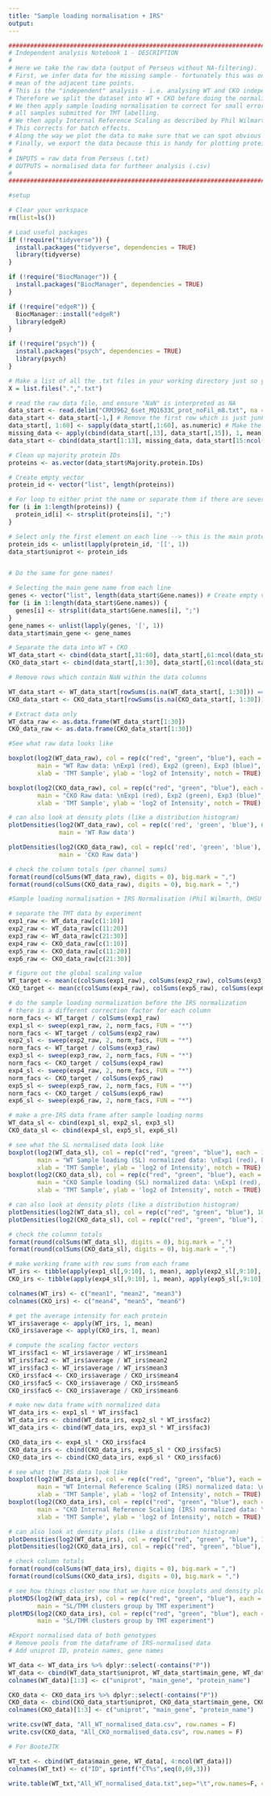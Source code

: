 ```yaml
---
title: "Sample loading normalisation + IRS"
output:
---
```


```r
#######################################################################################################################################
# Independent analysis Notebook 1 - DESCRIPTION
#
# Here we take the raw data (output of Perseus without NA-filtering).
# First, we infer data for the missing sample - fortunately this was one of the middle samples, so data is inferred by taking the 
# mean of the adjacent time points.
# This is the "independent" analysis - i.e. analysing WT and CKO independently.
# Therefore we split the dataset into WT + CKO before doing the normalisation steps to each.
# We then apply sample loading normalisation to correct for small errors in pipetting - this assumes equal protein was used for
# all samples submitted for TMT labelling.
# We then apply Internal Reference Scaling as described by Phil Wilmarth - https://github.com/pwilmart/IRS_normalization
# This corrects for batch effects.
# Along the way we plot the data to make sure that we can spot obvious mistakes.
# Finally, we export the data because this is handy for plotting proteins of interest in other software!
#
# INPUTS = raw data from Perseus (.txt)
# OUTPUTS = normalised data for furtheer analysis (.csv)
#
#######################################################################################################################################
```

```r
#setup

# Clear your workspace
rm(list=ls())

# Load useful packages
if (!require("tidyverse")) {
  install.packages("tidyverse", dependencies = TRUE)
  library(tidyverse)
} 

if (!require("BiocManager")) {
  install.packages("BiocManager", dependencies = TRUE)
}

if (!require("edgeR")) {
  BiocManager::install("edgeR")
  library(edgeR)
} 

if (!require("psych")) {
  install.packages("psych", dependencies = TRUE)
  library(psych)
} 

# Make a list of all the .txt files in your working directory just so you can see what's going on
X = list.files(".",".txt")

# read the raw data file, and ensure "NaN" is interpreted as NA
data_start <- read.delim("CRM3962_6set_MQ1633C_prot_noFil_m8.txt", na = c("NaN"), stringsAsFactors = F)
data_start <- data_start[-1,] # Remove the first row which is just junk
data_start[, 1:60] <- sapply(data_start[,1:60], as.numeric) # Make the data numeric
missing_data <- apply(cbind(data_start[,13], data_start[,15]), 1, mean) # Infer missing values for CKO sample 12
data_start <- cbind(data_start[1:13], missing_data, data_start[15:ncol(data_start)])

```


```r
# Clean up majority protein IDs
proteins <- as.vector(data_start$Majority.protein.IDs)

# Create empty vector
protein_id <- vector("list", length(proteins))

# For loop to either print the name or separate them if there are several in one line
for (i in 1:length(proteins)) {
  protein_id[i] <- strsplit(proteins[i], ";")
}

# Select only the first element on each line --> this is the main protein for each line then attach it to the first column of the total proteome dataframe
protein_ids <- unlist(lapply(protein_id, '[[', 1))
data_start$uniprot <- protein_ids


# Do the same for gene names!

# Selecting the main gene name from each line
genes <- vector("list", length(data_start$Gene.names)) # Create empty vector
for (i in 1:length(data_start$Gene.names)) {
  genes[i] <- strsplit(data_start$Gene.names[i], ";")
}
gene_names <- unlist(lapply(genes, '[', 1))
data_start$main_gene <- gene_names

```


```r
# Separate the data into WT + CKO
WT_data_start <- cbind(data_start[,31:60], data_start[,61:ncol(data_start)])
CKO_data_start <- cbind(data_start[,1:30], data_start[,61:ncol(data_start)])

# Remove rows which contain NaN within the data columns

WT_data_start <- WT_data_start[rowSums(is.na(WT_data_start[, 1:30])) == 0,]
CKO_data_start <- CKO_data_start[rowSums(is.na(CKO_data_start[, 1:30])) == 0,]

```

```r
# Extract data only
WT_data_raw <- as.data.frame(WT_data_start[1:30])
CKO_data_raw <- as.data.frame(CKO_data_start[1:30])
```

```r
#See what raw data looks like 

boxplot(log2(WT_data_raw), col = rep(c("red", "green", "blue"), each = 10), 
        main = "WT Raw data: \nExp1 (red), Exp2 (green), Exp3 (blue)",
        xlab = 'TMT Sample', ylab = 'log2 of Intensity', notch = TRUE)

boxplot(log2(CKO_data_raw), col = rep(c("red", "green", "blue"), each = 10), 
        main = "CKO Raw data: \nExp1 (red), Exp2 (green), Exp3 (blue)",
        xlab = 'TMT Sample', ylab = 'log2 of Intensity', notch = TRUE)

# can also look at density plots (like a distribution histogram)
plotDensities(log2(WT_data_raw), col = rep(c('red', 'green', 'blue'), 6), 
              main = 'WT Raw data')

plotDensities(log2(CKO_data_raw), col = rep(c('red', 'green', 'blue'), 6), 
              main = 'CKO Raw data')

# check the column totals (per channel sums)
format(round(colSums(WT_data_raw), digits = 0), big.mark = ",")
format(round(colSums(CKO_data_raw), digits = 0), big.mark = ",")
```

```r
#Sample loading normalisation + IRS Normalisation (Phil Wilmarth, OHSU PSR Core, January 2018)

# separate the TMT data by experiment
exp1_raw <- WT_data_raw[c(1:10)]
exp2_raw <- WT_data_raw[c(11:20)]
exp3_raw <- WT_data_raw[c(21:30)]
exp4_raw <- CKO_data_raw[c(1:10)]
exp5_raw <- CKO_data_raw[c(11:20)]
exp6_raw <- CKO_data_raw[c(21:30)]

# figure out the global scaling value
WT_target <- mean(c(colSums(exp1_raw), colSums(exp2_raw), colSums(exp3_raw)))
CKO_target <- mean(c(colSums(exp4_raw), colSums(exp5_raw), colSums(exp6_raw)))

# do the sample loading normalization before the IRS normalization
# there is a different correction factor for each column
norm_facs <- WT_target / colSums(exp1_raw)
exp1_sl <- sweep(exp1_raw, 2, norm_facs, FUN = "*")
norm_facs <- WT_target / colSums(exp2_raw)
exp2_sl <- sweep(exp2_raw, 2, norm_facs, FUN = "*")
norm_facs <- WT_target / colSums(exp3_raw)
exp3_sl <- sweep(exp3_raw, 2, norm_facs, FUN = "*")
norm_facs <- CKO_target / colSums(exp4_raw)
exp4_sl <- sweep(exp4_raw, 2, norm_facs, FUN = "*")
norm_facs <- CKO_target / colSums(exp5_raw)
exp5_sl <- sweep(exp5_raw, 2, norm_facs, FUN = "*")
norm_facs <- CKO_target / colSums(exp6_raw)
exp6_sl <- sweep(exp6_raw, 2, norm_facs, FUN = "*")

# make a pre-IRS data frame after sample loading norms
WT_data_sl <- cbind(exp1_sl, exp2_sl, exp3_sl)
CKO_data_sl <- cbind(exp4_sl, exp5_sl, exp6_sl)

# see what the SL normalised data look like
boxplot(log2(WT_data_sl), col = rep(c("red", "green", "blue"), each = 10), 
        main = "WT Sample loading (SL) normalized data: \nExp1 (red), Exp2 (green), Exp3 (blue)",
        xlab = 'TMT Sample', ylab = 'log2 of Intensity', notch = TRUE)
boxplot(log2(CKO_data_sl), col = rep(c("red", "green", "blue"), each = 10), 
        main = "CKO Sample loading (SL) normalized data: \nExp1 (red), Exp2 (green), Exp3 (blue)",
        xlab = 'TMT Sample', ylab = 'log2 of Intensity', notch = TRUE)

# can also look at density plots (like a distribution histogram)    
plotDensities(log2(WT_data_sl), col = rep(c("red", "green", "blue"), 10), main = "SL data")
plotDensities(log2(CKO_data_sl), col = rep(c("red", "green", "blue"), 10), main = "SL data")

# check the columnn totals
format(round(colSums(WT_data_sl), digits = 0), big.mark = ",")
format(round(colSums(CKO_data_sl), digits = 0), big.mark = ",")
```

```r
# make working frame with row sums from each frame
WT_irs <- tibble(apply(exp1_sl[,9:10], 1, mean), apply(exp2_sl[,9:10], 1, mean), apply(exp3_sl[,9:10], 1, mean))
CKO_irs <- tibble(apply(exp4_sl[,9:10], 1, mean), apply(exp5_sl[,9:10], 1, mean), apply(exp6_sl[,9:10], 1, mean))

colnames(WT_irs) <- c("mean1", "mean2", "mean3")
colnames(CKO_irs) <- c("mean4", "mean5", "mean6")

# get the average intensity for each protein
WT_irs$average <- apply(WT_irs, 1, mean)
CKO_irs$average <- apply(CKO_irs, 1, mean)

# compute the scaling factor vectors
WT_irs$fac1 <- WT_irs$average / WT_irs$mean1
WT_irs$fac2 <- WT_irs$average / WT_irs$mean2
WT_irs$fac3 <- WT_irs$average / WT_irs$mean3
CKO_irs$fac4 <- CKO_irs$average / CKO_irs$mean4
CKO_irs$fac5 <- CKO_irs$average / CKO_irs$mean5
CKO_irs$fac6 <- CKO_irs$average / CKO_irs$mean6

# make new data frame with normalized data
WT_data_irs <- exp1_sl * WT_irs$fac1
WT_data_irs <- cbind(WT_data_irs, exp2_sl * WT_irs$fac2)
WT_data_irs <- cbind(WT_data_irs, exp3_sl * WT_irs$fac3)

CKO_data_irs <- exp4_sl * CKO_irs$fac4
CKO_data_irs <- cbind(CKO_data_irs, exp5_sl * CKO_irs$fac5)
CKO_data_irs <- cbind(CKO_data_irs, exp6_sl * CKO_irs$fac6)

# see what the IRS data look like
boxplot(log2(WT_data_irs), col = rep(c("red", "green", "blue"), each = 10), 
        main = "WT Internal Reference Scaling (IRS) normalized data: \nExp1 (red), Exp2 (green), Exp3 (blue)",
        xlab = 'TMT Sample', ylab = 'log2 of Intensity', notch = TRUE)
boxplot(log2(CKO_data_irs), col = rep(c("red", "green", "blue"), each = 10), 
        main = "CKO Internal Reference Scaling (IRS) normalized data: \nExp1 (red), Exp2 (green), Exp3 (blue)",
        xlab = 'TMT Sample', ylab = 'log2 of Intensity', notch = TRUE)

# can also look at density plots (like a distribution histogram)    
plotDensities(log2(WT_data_irs), col = rep(c("red", "green", "blue"), 10), main = "IRS data")
plotDensities(log2(CKO_data_irs), col = rep(c("red", "green", "blue"), 10), main = "IRS data")

# check column totals
format(round(colSums(WT_data_irs), digits = 0), big.mark = ",")
format(round(colSums(CKO_data_irs), digits = 0), big.mark = ",")

```

```r
# see how things cluster now that we have nice boxplots and density plots
plotMDS(log2(WT_data_irs), col = rep(c("red", "green", "blue"), each = 10), 
        main = "SL/TMM clusters group by TMT experiment")
plotMDS(log2(CKO_data_irs), col = rep(c("red", "green", "blue"), each = 10), 
        main = "SL/TMM clusters group by TMT experiment")
```

```r
#Export normalised data of both genotypes
# Remove pools from the dataframe of IRS-normalised data
# Add uniprot ID, protein names, gene names

WT_data <- WT_data_irs %>% dplyr::select(-contains("P"))
WT_data <- cbind(WT_data_start$uniprot, WT_data_start$main_gene, WT_data_start$Protein.names, WT_data)
colnames(WT_data)[1:3] <- c("uniprot", "main_gene", "protein_name")

CKO_data <- CKO_data_irs %>% dplyr::select(-contains("P"))
CKO_data <- cbind(CKO_data_start$uniprot, CKO_data_start$main_gene, CKO_data_start$Protein.names, CKO_data)
colnames(CKO_data)[1:3] <- c("uniprot", "main_gene", "protein_name")

write.csv(WT_data, "All_WT_normalised_data.csv", row.names = F)
write.csv(CKO_data, "All_CKO_normalised_data.csv", row.names = F)
```


```r
# For BooteJTK

WT_txt <- cbind(WT_data$main_gene, WT_data[, 4:ncol(WT_data)])
colnames(WT_txt) <- c("ID", sprintf("CT%s",seq(0,69,3)))

write.table(WT_txt,"All_WT_normalised_data.txt",sep="\t",row.names=F, col.names = F)





```
